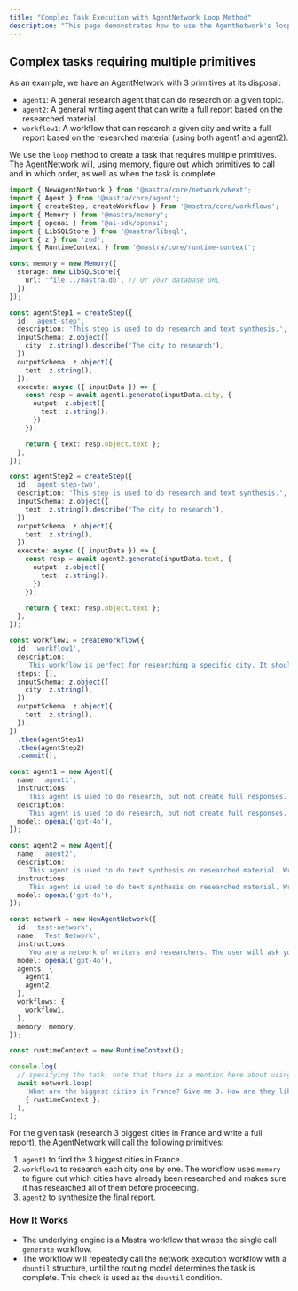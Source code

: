 ```yaml
---
title: "Complex Task Execution with AgentNetwork Loop Method"
description: "This page demonstrates how to use the AgentNetwork's loop method in Mastra vNext to handle complex tasks that require multiple agents and workflows, including memory-based orchestration and multi-step execution."
---
```


## Complex tasks requiring multiple primitives

As an example, we have an AgentNetwork with 3 primitives at its disposal:

- `agent1`: A general research agent that can do research on a given topic.
- `agent2`: A general writing agent that can write a full report based on the researched material.
- `workflow1`: A workflow that can research a given city and write a full report based on the researched material (using both agent1 and agent2).

We use the `loop` method to create a task that requires multiple primitives. The AgentNetwork will, using memory, figure out which primitives to call and in which order, as well as when the task is complete.

```typescript
import { NewAgentNetwork } from '@mastra/core/network/vNext';
import { Agent } from '@mastra/core/agent';
import { createStep, createWorkflow } from '@mastra/core/workflows';
import { Memory } from '@mastra/memory';
import { openai } from '@ai-sdk/openai';
import { LibSQLStore } from '@mastra/libsql';
import { z } from 'zod';
import { RuntimeContext } from '@mastra/core/runtime-context';

const memory = new Memory({
  storage: new LibSQLStore({
    url: 'file:../mastra.db', // Or your database URL
  }),
});

const agentStep1 = createStep({
  id: 'agent-step',
  description: 'This step is used to do research and text synthesis.',
  inputSchema: z.object({
    city: z.string().describe('The city to research'),
  }),
  outputSchema: z.object({
    text: z.string(),
  }),
  execute: async ({ inputData }) => {
    const resp = await agent1.generate(inputData.city, {
      output: z.object({
        text: z.string(),
      }),
    });

    return { text: resp.object.text };
  },
});

const agentStep2 = createStep({
  id: 'agent-step-two',
  description: 'This step is used to do research and text synthesis.',
  inputSchema: z.object({
    text: z.string().describe('The city to research'),
  }),
  outputSchema: z.object({
    text: z.string(),
  }),
  execute: async ({ inputData }) => {
    const resp = await agent2.generate(inputData.text, {
      output: z.object({
        text: z.string(),
      }),
    });

    return { text: resp.object.text };
  },
});

const workflow1 = createWorkflow({
  id: 'workflow1',
  description:
    'This workflow is perfect for researching a specific city. It should be used when you have a city in mind to research.',
  steps: [],
  inputSchema: z.object({
    city: z.string(),
  }),
  outputSchema: z.object({
    text: z.string(),
  }),
})
  .then(agentStep1)
  .then(agentStep2)
  .commit();

const agent1 = new Agent({
  name: 'agent1',
  instructions:
    'This agent is used to do research, but not create full responses. Answer in bullet points only and be concise.',
  description:
    'This agent is used to do research, but not create full responses. Answer in bullet points only and be concise.',
  model: openai('gpt-4o'),
});

const agent2 = new Agent({
  name: 'agent2',
  description:
    'This agent is used to do text synthesis on researched material. Write a full report based on the researched material. Writes reports in full paragraphs. Should be used to synthesize text from different sources together as a final report.',
  instructions:
    'This agent is used to do text synthesis on researched material. Write a full report based on the researched material. Do not use bullet points. Write full paragraphs. There should not be a single bullet point in the final report.',
  model: openai('gpt-4o'),
});

const network = new NewAgentNetwork({
  id: 'test-network',
  name: 'Test Network',
  instructions:
    'You are a network of writers and researchers. The user will ask you to research a topic. You always need to answer with a full report. Bullet points are NOT a full report. WRITE FULL PARAGRAPHS like this is a blog post or something similar. You should not rely on partial information.',
  model: openai('gpt-4o'),
  agents: {
    agent1,
    agent2,
  },
  workflows: {
    workflow1,
  },
  memory: memory,
});

const runtimeContext = new RuntimeContext();

console.log(
  // specifying the task, note that there is a mention here about using an agent for synthesis. This is because the routing agent can actually do some synthesis on results on its own, so this will force it to use agent2 instead
  await network.loop(
    'What are the biggest cities in France? Give me 3. How are they like? Find cities, then do thorough research on each city, and give me a final full report synthesizing all that information. Make sure to use an agent for synthesis.',
    { runtimeContext },
  ),
);
```

For the given task (research 3 biggest cities in France and write a full report), the AgentNetwork will call the following primitives:

1. `agent1` to find the 3 biggest cities in France.
2. `workflow1` to research each city one by one. The workflow uses `memory` to figure out which cities have already been researched and makes sure it has researched all of them before proceeding.
3. `agent2` to synthesize the final report.

### How It Works

- The underlying engine is a Mastra workflow that wraps the single call `generate` workflow.
- The workflow will repeatedly call the network execution workflow with a `dountil` structure, until the routing model determines the task is complete. This check is used as the `dountil` condition.
